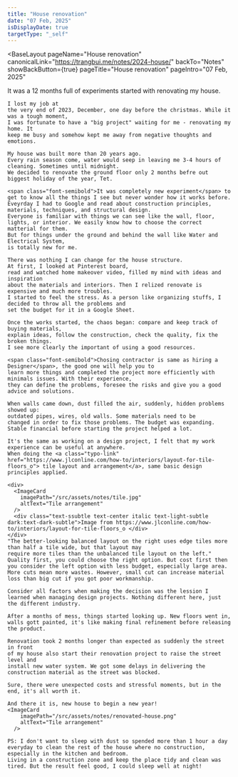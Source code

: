 ```yaml
---
title: "House renovation"
date: "07 Feb, 2025"
isDisplayDate: true
targetType: "_self"
---
```



<BaseLayout
  pageName="House renovation"
  canonicalLink="https://trangbui.me/notes/2024-house/"
  backTo="Notes"
  showBackButton={true}
  pageTitle="House renovation"
  pageIntro="07 Feb, 2025"
>

  <div class="flex flex-col gap-6 typo-sbody">
    It was a 12 months full of experiments started with renovating my house.
    
    I lost my job at
    the very end of 2023, December, one day before the christmas. While it was a tough moment, 
    I was fortunate to have a "big project" waiting for me - renovating my home. It
    keep me busy and somehow kept me away from negative thoughts and emotions.

    My house was built more than 20 years ago. 
    Every rain season come, water would seep in leaving me 3-4 hours of cleaning. Sometimes until midnight. 
    We decided to renovate the ground floor only 2 months befre out biggest holiday of the year, Tet. 

    <span class="font-semibold">It was completely new experiment</span> to get to know all the things I see but never wonder how it works before.
    Eveyrday I had to Google and read about construction principles, materials, techniques, and structural design. 
    Everyone is familiar with things we can see like the wall, floor, lights, or interior. We easily know how to choose the correct matterial for them.
    But for things under the ground and behind the wall like Water and Electrical System, 
    is totally new for me.

    There was nothing I can change for the house structure. 
    At first, I looked at Pinterest board, 
    read and watched home makeover video, filled my mind with ideas and inspiration 
    about the materials and interiors. Then I relized renovate is expensive and much more troubles. 
    I started to feel the stress. As a person like organizing stuffs, I decided to throw all the problems and 
    set the budget for it in a Google Sheet.

    Once the works started, the chaos began: compare and keep track of buying materials, 
    explain ideas, follow the construction, check the quality, fix the broken things. 
    I see more clearly the important of using a good resources.
    
    <span class="font-semibold">Chosing contractor is same as hiring a Designer</span>, the good one will help you to 
    learn more things and completed the project more efficiently with minimals issues. With their experience, 
    they can define the problems, foresee the risks and give you a good advice and solutions.

    When walls came down, dust filled the air, suddenly, hidden problems showed up: 
    outdated pipes, wires, old walls. Some materials need to be 
    changed in order to fix those problems. The budget was expanding. Stable financial before starting the project helped a lot.

    It's the same as working on a design project, I felt that my work experience can be useful at anywhere.
    When doing the <a class="typo-link" href="https://www.jlconline.com/how-to/interiors/layout-for-tile-floors_o"> tile layout and arrangement</a>, same basic design principles applied. 
    
    <div>
      <ImageCard
        imagePath="/src/assets/notes/tile.jpg"
        altText="Tile arrangement"
      />
      <div class="text-ssubtle text-center italic text-light-subtle dark:text-dark-subtle">Image from https://www.jlconline.com/how-to/interiors/layout-for-tile-floors_o </div>
    </div>
    "The better-looking balanced layout on the right uses edge tiles more than half a tile wide, but that layout may 
    require more tiles than the unbalanced tile layout on the left." Quality first, you could choose the right option. But cost first then you consider the left option with less budget, especially large area. 
    More cuts mean more wastes. However, small cut can increase material loss than big cut if you got poor workmanship. 

    Consider all factors when making the decision was the lession I learned when managing design projects. Nothing different here, just the different industry.

    After a months of mess, things started looking up. New floors went in, walls gott painted, it's like making final refinement before releasing the product. 

    Renovation took 2 months longer than expected as suddenly the street in front 
    of my house also start their renovation project to raise the street level and 
    install new water system. We got some delays in delivering the construction material as the street was blocked.

    Sure, there were unexpected costs and stressful moments, but in the end, it's all worth it.

    And there it is, new house to begin a new year!
    <ImageCard
        imagePath="/src/assets/notes/renovated-house.png"
        altText="Tile arrangement"
      />
    
    PS: I don't want to sleep with dust so spended more than 1 hour a day everyday to clean the rest of the house where no construction, especially in the kitchen and bedroom.
    Living in a construction zone and keep the place tidy and clean was tired. But the result feel good, I could sleep well at night!

  </div>
</BaseLayout>

